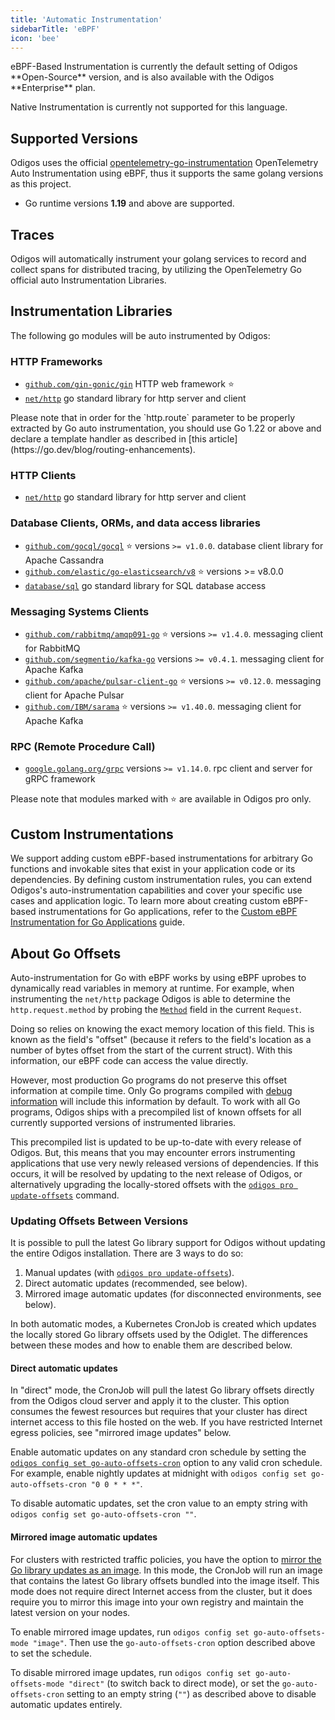 ```yaml
---
title: 'Automatic Instrumentation'
sidebarTitle: 'eBPF'
icon: 'bee'
---
```



<Info>
  eBPF-Based Instrumentation is currently the default setting of Odigos **Open-Source** version, and is also available with the Odigos **Enterprise** plan.

  Native Instrumentation is currently not supported for this language.
</Info>

## Supported Versions

Odigos uses the official [opentelemetry-go-instrumentation](https://github.com/open-telemetry/opentelemetry-go-instrumentation) OpenTelemetry Auto Instrumentation using eBPF, thus it supports the same golang versions as this project.

- Go runtime versions **1.19** and above are supported.

<EbpfKernelVersionNote />

## Traces

Odigos will automatically instrument your golang services to record and collect spans for distributed tracing, by utilizing the OpenTelemetry Go official auto Instrumentation Libraries.

## Instrumentation Libraries

The following go modules will be auto instrumented by Odigos:

### HTTP Frameworks

- [`github.com/gin-gonic/gin`](https://pkg.go.dev/github.com/gin-gonic/gin) HTTP web framework ⭐️
- [`net/http`](https://pkg.go.dev/net/http) go standard library for http server and client

<Info>
  Please note that in order for the `http.route` parameter to be properly extracted by Go auto instrumentation, you should use Go 1.22 or above and
  declare a template handler as described in [this article](https://go.dev/blog/routing-enhancements).
</Info>

### HTTP Clients

- [`net/http`](https://pkg.go.dev/net/http) go standard library for http server and client

### Database Clients, ORMs, and data access libraries

- [`github.com/gocql/gocql`](https://pkg.go.dev/github.com/gocql/gocql) ⭐️ versions `>= v1.0.0`. database client library for Apache Cassandra
- [`github.com/elastic/go-elasticsearch/v8`](https://pkg.go.dev/github.com/elastic/go-elasticsearch/v8) ⭐️ versions >= v8.0.0
- [`database/sql`](https://pkg.go.dev/database/sql) go standard library for SQL database access

### Messaging Systems Clients

- [`github.com/rabbitmq/amqp091-go`](https://pkg.go.dev/github.com/rabbitmq/amqp091-go) ⭐️ versions `>= v1.4.0`. messaging client for RabbitMQ
- [`github.com/segmentio/kafka-go`](https://pkg.go.dev/github.com/segmentio/kafka-go) versions `>= v0.4.1`. messaging client for Apache Kafka
- [`github.com/apache/pulsar-client-go`](https://pkg.go.dev/github.com/apache/pulsar-client-go) ⭐️ versions `>= v0.12.0`. messaging client for Apache Pulsar
- [`github.com/IBM/sarama`](https://github.com/IBM/sarama) ⭐️ versions `>= v1.40.0`. messaging client for Apache Kafka

### RPC (Remote Procedure Call)

- [`google.golang.org/grpc`](https://pkg.go.dev/google.golang.org/grpc) versions `>= v1.14.0`. rpc client and server for gRPC framework

Please note that modules marked with ⭐️ are available in Odigos pro only.

## Custom Instrumentations
We support adding custom eBPF-based instrumentations for arbitrary Go functions and invokable sites that exist in your application code or its dependencies.
By defining custom instrumentation rules, you can extend Odigos's auto-instrumentation capabilities and cover your specific use cases and application logic.
To learn more about creating custom eBPF-based instrumentations for Go applications, refer to the [Custom eBPF Instrumentation for Go Applications](/pipeline/rules/custominstrumentation) guide.

## About Go Offsets

Auto-instrumentation for Go with eBPF works by using eBPF uprobes to dynamically read variables in memory at runtime. For example,
when instrumenting the `net/http` package Odigos is able to determine the `http.request.method` by probing the [`Method`](https://pkg.go.dev/net/http#Request) 
field in the current `Request`.

Doing so relies on knowing the exact memory location of this field. This is known as the field's "offset" (because it refers to the field's location as a
number of bytes offset from the start of the current struct). With this information, our eBPF code can access the value directly.

However, most production Go programs do not preserve this offset information at compile time. Only Go programs compiled with [debug information](https://go.dev/doc/gdb)
will include this information by default. To work with all Go programs, Odigos ships with a precompiled list of known offsets for all currently supported
versions of instrumented libraries.

This precompiled list is updated to be up-to-date with every release of Odigos. But, this means that you may encounter errors instrumenting applications
that use very newly released versions of dependencies. If this occurs, it will be resolved by updating to the next release of Odigos, or alternatively
upgrading the locally-stored offsets with the [`odigos pro update-offsets`](/cli/odigos_pro_update-offsets) command.

### Updating Offsets Between Versions

It is possible to pull the latest Go library support for Odigos without updating the entire Odigos installation. There are 3 ways to do so:

1. Manual updates (with [`odigos pro update-offsets`](/cli/odigos_pro_update-offsets)).
2. Direct automatic updates (recommended, see below).
3. Mirrored image automatic updates (for disconnected environments, see below).

In both automatic modes, a Kubernetes CronJob is created which updates the locally stored Go library offsets used by the Odiglet. The differences
between these modes and how to enable them are described below.

#### Direct automatic updates

In "direct" mode, the CronJob will pull the latest Go library offsets directly from the Odigos cloud server and apply it to the cluster. This
option consumes the fewest resources but requires that your cluster has direct internet access to this file hosted on the web. If you have
restricted Internet egress policies, see "mirrored image updates" below.

Enable automatic updates on any standard cron schedule by setting the [`odigos config set go-auto-offsets-cron`](/cli/odigos_config) option to
any valid cron schedule. For example, enable nightly updates at midnight with `odigos config set go-auto-offsets-cron "0 0 * * *"`.

To disable automatic updates, set the cron value to an empty string with `odigos config set go-auto-offsets-cron ""`.

#### Mirrored image automatic updates

For clusters with restricted traffic policies, you have the option to [mirror the Go library updates as an image](/setup/docker-registry#install-odigos-images-from-a-custom-docker-registry).
In this mode, the CronJob will run an image that contains the latest Go library offsets bundled into the image itself. This mode
does not require direct Internet access from the cluster, but it does require you to mirror this image into your own registry and maintain
the latest version on your nodes.

To enable mirrored image updates, run `odigos config set go-auto-offsets-mode "image"`. Then use the `go-auto-offsets-cron` option described above to set the schedule.

To disable mirrored image updates, run `odigos config set go-auto-offsets-mode "direct"` (to switch back to direct mode), or set the `go-auto-offsets-cron`
setting to an empty string (`""`) as described above to disable automatic updates entirely.
